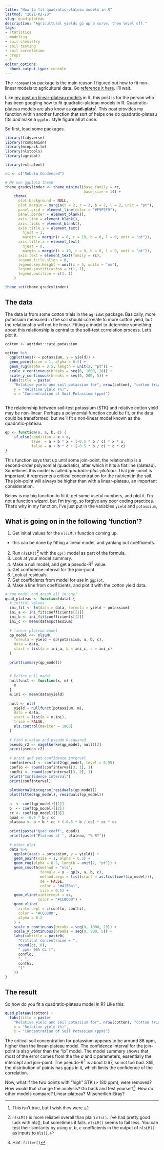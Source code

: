 ```yaml
---
title: "How to fit quadratic-plateau models in R"
lastmod: "2021-02-20"
slug: quad-plateau
description: "Agricultural yields go up a curve, then level off."
tags:
- statistics
- modeling
- soil chemistry
- soil testing
- soil correlation
- crops
- R
editor_options: 
  chunk_output_type: console
---
```


The `rcompanion` package is the main reason I figured out how to fit non-linear models to agricultural data. Go [reference it here](https://rcompanion.org/handbook/I_11.html). I'll wait.

Like [my post on linear-plateau models](https://gradcylinder.org/linear-plateau/) in R, this post is for the person who has been googling how to fit quadratic-plateau models in R. Quadratic-plateau models are also know as **quad-plats**[^1]. This post provides my function within another function that sort of helps one do quadratic-plateau fits *and* make a `ggplot` style figure all at once.

[^1]: This isn't true, but I wish they were.

So first, load some packages.

```r
library(tidyverse)
library(rcompanion)
library(minpack.lm)
library(nlstools)
library(agridat)
```

```r
library(extrafont)

rc <- c("Roboto Condensed")

# My own ggplot2 theme
theme_gradcylinder <- theme_minimal(base_family = rc,
                                    base_size = 14) +
    theme(
      plot.background = NULL,
      plot.margin = margin(t = 2, r = 2, b = 2, l = 2, unit = "pt"),
      panel.grid = element_line(color = "#F9F9F9"),
      panel.border = element_blank(),
      axis.line = element_blank(),
      axis.ticks = element_blank(),
      axis.title.y = element_text(
        hjust = 1,
        margin = margin(t = 0, r = 10, b = 0, l = 0, unit = "pt")),
      axis.title.x = element_text(
        hjust = 0,
        margin = margin(t = 10, r = 0, b = 0, l = 0, unit = "pt")),
      axis.text = element_text(family = rc),
      legend.title.align = 0,
      legend.key.height = unit(x = 5, units = "mm"),
      legend.justification = c(1, 1),
      legend.position = c(1, 1)
    )

theme_set(theme_gradcylinder)
```

## The data

The data is from some cotton trials in the `agridat` package. Basically, more potassium measured in the soil should correlate to more cotton yield, but the relationship will not be linear. Fitting a model to determine something about this relationship is central to the soil-test correlation process. Let's plot it.

```r
cotton <- agridat::cate.potassium

cotton %>% 
  ggplot(aes(x = potassium, y = yield)) +
  geom_point(size = 1, alpha = 0.5) +
  geom_rug(alpha = 0.5, length = unit(2, "pt")) +
  scale_x_continuous(breaks = seq(0, 1000, 20)) +
  scale_y_continuous(breaks = seq(0, 200, 5)) +
  labs(title = paste(
    "Relative yield and soil potassium for", nrow(cotton), "cotton trials"),
    y = "Relative yield (%)",
    x = "Concentration of Soil Potassium (ppm)")
  
```

The relationship between soil-test potassium (STK) and relative cotton yield may be non-linear. Perhaps a polynomial function could be fit, or the data could be transformed, but we'll fit a non-linear model known as the quadratic-plateau.

```r
qp <- function(x, a, b, c) {
    if_else(condition = x < c, 
            true  = a + b * x + (-0.5 * b / c) * x * x,
            false = a + b * c + (-0.5 * b / c) * c * c)
}
```

This function says that up until some join-point, the relationship is a second-order polynomial (quadratic), after which it hits a flat line (plateau). Sometimes this model is called *quadratic-plus-plateau*. That join-point is important; it represents a critical concentration for the nutrient in the soil. The join-point will always be higher than with a linear-plateau, an important consideration.

Below is my big function to fit it, get some useful numbers, and plot it. I'm not a function wizard, but I'm trying, so forgive any poor coding practices. That's why in my function, I've just put in the variables `yield` and `potassium`,

## What is going on in the following 'function'?

1.  Get initial values for the `nlsLM()` function coming up.

-   this can be done by fitting a linear model, and yanking out coefficients.

2.  Run `nlsLM()`[^2] with the `qp()` model as part of the formula.
3.  Look at your model summary.
4.  Make a null model, and get a pseudo-R^2^ value.
5.  Get confidence interval for the join-point.
6.  Look at residuals.
7.  Get coefficients from model for use in `ggplot`.
8.  Make a line from coefficients, and plot it with the cotton yield data.

[^2]: `nlsLM()` is more reliabel overall than plain `nls()`. I've had pretty good luck with nls(), but sometimes it fails. `nlsLM()` seems to fail less. You can test their similarity by using *a*, *b*, *c* coefficients in the output of `nlsLM()` as inputs to `nls()`.

```r
# run model and graph all in one!
quad_plateau <- function(data) {
  # initial values
  ini_fit <- lm(data = data, formula = yield ~ potassium)
  ini_a <- ini_fit$coefficients[[1]]
  ini_b <- ini_fit$coefficients[[2]]
  ini_c <- mean(data$potassium)
  
  # linear plateau model
  qp_model <<- nlsLM(
    formula = yield ~ qp(potassium, a, b, c),
    data = data,
    start = list(a = ini_a, b = ini_c, c = ini_c)
  )
  
  print(summary(qp_model))
  
  
  # Define null model
  nullfunct <- function(x, m) {
    m
  }
  m.ini <- mean(data$yield)
  
  null <- nls(
    yield ~ nullfunct(potassium, m),
    data = data,
    start = list(m = m.ini),
    trace = FALSE,
    nls.control(maxiter = 1000)
  )
  
  # Find p-value and pseudo R-squared
  pseudo_r2 <- nagelkerke(qp_model, null)[2]
  print(pseudo_r2)
  
  # print and set confidence interval
  confinterval <- confint2(qp_model, level = 0.95)
  conflo <- round(confinterval[3, 1], 1)
  confhi <- round(confinterval[3, 2], 1)
  print("Confidence Interval")
  print(confinterval)
  
  plotNormalHistogram(residuals(qp_model))
  plot(fitted(qp_model), residuals(qp_model))
  
  a  <- coef(qp_model)[[1]]
  b  <- coef(qp_model)[[2]]
  cc <- coef(qp_model)[[3]]
  quad <- -0.5 * b / cc
  plateau <- a + b * cc + (-0.5 * b / cc) * cc * cc
  
  print(paste("Quad coeff", quad))
  print(paste("Plateau at ", plateau, "% RY"))
  
  # other plot
  data %>%
    ggplot(aes(x = potassium, y = yield)) +
    geom_point(size = 1, alpha = 0.5) +
    geom_rug(alpha = 0.5, length = unit(2, "pt")) +
    geom_smooth(method = "nls",
                formula = y ~ qp(x, a, b, c),
                method.args = list(start = as.list(coef(qp_model))),
                se = FALSE,
                color = "#4156a1",
                size = 0.5) +
    geom_vline(xintercept = cc,
               color = "#CC0000") +
    geom_vline(
      xintercept = c(conflo, confhi),
      color = "#CC0000",
      alpha = 0.2
    ) +
    scale_x_continuous(breaks = seq(0, 1000, 20)) +
    scale_y_continuous(breaks = seq(0, 200, 5)) +
    labs(subtitle = paste0(
      "Critical concentraion = ",
      round(cc, 0),
      " ppm; 95% CL [",
      conflo,
      ", ",
      confhi,
      "]"
    ))
}
```

## The result

So how do you fit a quadratic-plateau model in R? Like this:

```r
quad_plateau(cotton) +
  labs(title = paste(
    "Relative yield and soil potassium for", nrow(cotton), "cotton trials"),
    y = "Relative yield (%)",
    x = "Concentration of Soil Potassium (ppm)")
```

The critical soil concentration for potassium appears to be around 86 ppm, higher than the linear-plateau model. The confidence interval for the join-point is also wider than the "lp" model. The model summary shows that most of the error comes from the the *a* and *c* parameters, essentially the intercept and join-point. The pseudo-R^2^ is about 0.67, so not too bad. Still, the distribution of points has gaps in it, which limits the confidence of the correlation.

Now, what if the two points with "high" STK (\> 180 ppm), were removed? How would that change the analysis? Go back and test yourself[^3]. How do other models compare? Linear-plateau? Mitscherlich-Bray?

[^3]: Hint: `filter()`
